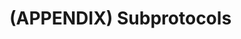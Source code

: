 # (APPENDIX) Subprotocols {-} 


<!--
Toevoeging van subprotocols met behulp van protocolhelper::add_subprotocol().
Subprotocols niet manueel toevoegen.
-->


